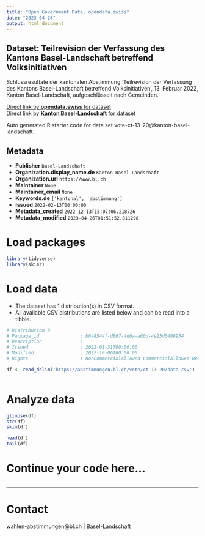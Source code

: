 ```yaml
---
title: "Open Government Data, opendata.swiss"
date: "2023-04-26"
output: html_document
---
```


## Dataset: Teilrevision der Verfassung des Kantons Basel-Landschaft betreffend Volksinitiativen

Schlussresultate der kantonalen Abstimmung 'Teilrevision der Verfassung des Kantons Basel-Landschaft betreffend Volksinitiativen', 13. Februar 2022, Kanton Basel-Landschaft, aufgeschlüsselt nach Gemeinden.

[Direct link by **opendata.swiss** for dataset](https://opendata.swiss/de/dataset/teilrevision-der-verfassung-des-kantons-basel-landschaft-betreffend-volksinitiativen)<br>
[Direct link by **Kanton Basel-Landschaft** for dataset](https://abstimmungen.bl.ch/vote/ct-13-20/data)

Auto generated R starter code for data set vote-ct-13-20@kanton-basel-landschaft.

## Metadata

- **Publisher** `Basel-Landschaft`
- **Organization.display_name.de** `Kanton Basel-Landschaft`
- **Organization.url** `https://www.bl.ch`
- **Maintainer** `None`
- **Maintainer_email** `None`
- **Keywords.de** `['kantonal', 'abstimmung']`
- **Issued** `2022-02-13T00:00:00`
- **Metadata_created** `2022-12-13T15:07:06.218726`
- **Metadata_modified** `2023-04-26T01:51:52.811298`


# Load packages

```r

library(tidyverse)
library(skimr)

```

# Load data

-   The dataset has 1 distribution(s) in CSV format.
-   All available CSV distributions are listed below and can be read into a tibble.

```r

# Distribution 0
# Package_id               : b648544f-d867-4d6a-a60d-4e23d0498954
# Description              : 
# Issued                   : 2022-01-31T00:00:00
# Modified                 : 2022-10-06T00:00:00
# Rights                   : NonCommercialAllowed-CommercialAllowed-ReferenceRequired

df <- read_delim('https://abstimmungen.bl.ch/vote/ct-13-20/data-csv')



```

# Analyze data

```r

glimpse(df)
str(df)
skim(df)

head(df)
tail(df)

```

# Continue your code here...

```r

```

------------------------------------------------------------------------

# Contact

wahlen-abstimmungen@bl.ch | Basel-Landschaft

